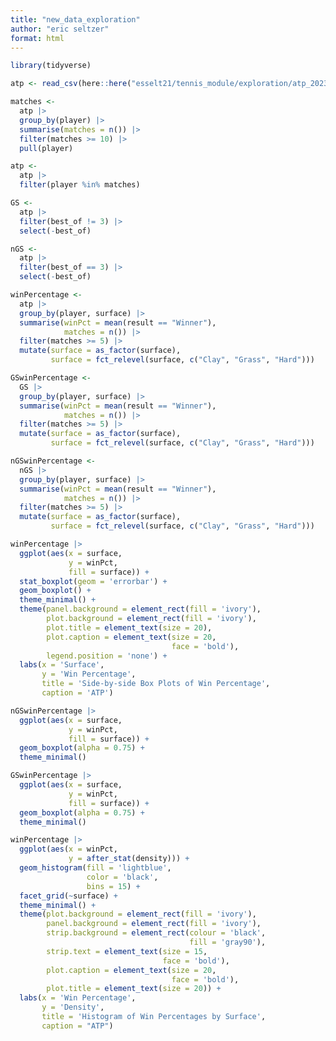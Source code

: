 ```yaml
---
title: "new_data_exploration"
author: "eric seltzer"
format: html
---
```


```r
library(tidyverse)
```

```r
atp <- read_csv(here::here("esselt21/tennis_module/exploration/atp_2023.csv"))
```

```r
matches <-
  atp |>
  group_by(player) |>
  summarise(matches = n()) |>
  filter(matches >= 10) |>
  pull(player)
```

```r
atp <-
  atp |>
  filter(player %in% matches)
```

```r
GS <-
  atp |>
  filter(best_of != 3) |>
  select(-best_of)

nGS <-
  atp |>
  filter(best_of == 3) |>
  select(-best_of)
```

```r
winPercentage <-
  atp |>
  group_by(player, surface) |>
  summarise(winPct = mean(result == "Winner"),
            matches = n()) |>
  filter(matches >= 5) |>
  mutate(surface = as_factor(surface),
         surface = fct_relevel(surface, c("Clay", "Grass", "Hard")))

GSwinPercentage <-
  GS |>
  group_by(player, surface) |>
  summarise(winPct = mean(result == "Winner"),
            matches = n()) |>
  filter(matches >= 5) |>
  mutate(surface = as_factor(surface),
         surface = fct_relevel(surface, c("Clay", "Grass", "Hard")))

nGSwinPercentage <-
  nGS |>
  group_by(player, surface) |>
  summarise(winPct = mean(result == "Winner"),
            matches = n()) |>
  filter(matches >= 5) |>
  mutate(surface = as_factor(surface),
         surface = fct_relevel(surface, c("Clay", "Grass", "Hard")))
```

```r
winPercentage |>
  ggplot(aes(x = surface,
             y = winPct,
             fill = surface)) +
  stat_boxplot(geom = 'errorbar') +
  geom_boxplot() +
  theme_minimal() +
  theme(panel.background = element_rect(fill = 'ivory'),
        plot.background = element_rect(fill = 'ivory'),
        plot.title = element_text(size = 20),
        plot.caption = element_text(size = 20,
                                    face = 'bold'),
        legend.position = 'none') +
  labs(x = 'Surface',
       y = 'Win Percentage',
       title = 'Side-by-side Box Plots of Win Percentage',
       caption = 'ATP')

nGSwinPercentage |>
  ggplot(aes(x = surface,
             y = winPct,
             fill = surface)) +
  geom_boxplot(alpha = 0.75) +
  theme_minimal()

GSwinPercentage |>
  ggplot(aes(x = surface,
             y = winPct,
             fill = surface)) +
  geom_boxplot(alpha = 0.75) +
  theme_minimal()
```

```r
winPercentage |>
  ggplot(aes(x = winPct,
             y = after_stat(density))) +
  geom_histogram(fill = 'lightblue',
                 color = 'black',
                 bins = 15) +
  facet_grid(~surface) +
  theme_minimal() +
  theme(plot.background = element_rect(fill = 'ivory'),
        panel.background = element_rect(fill = 'ivory'),
        strip.background = element_rect(colour = 'black',
                                        fill = 'gray90'),
        strip.text = element_text(size = 15,
                                  face = 'bold'),
        plot.caption = element_text(size = 20,
                                    face = 'bold'),
        plot.title = element_text(size = 20)) +
  labs(x = 'Win Percentage',
       y = 'Density',
       title = 'Histogram of Win Percentages by Surface',
       caption = "ATP")
```

